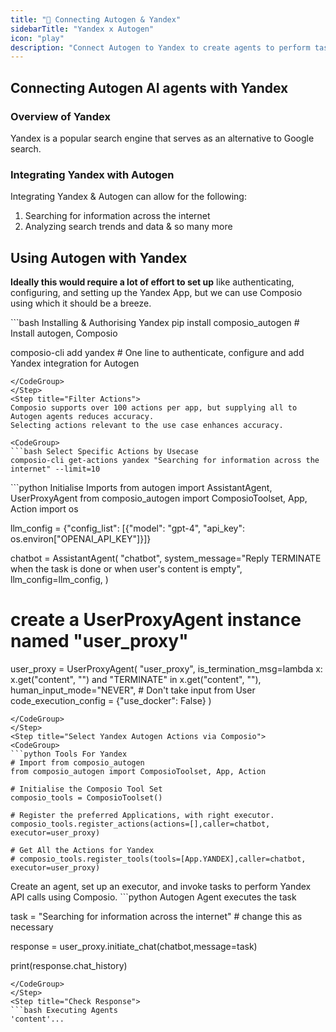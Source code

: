 ```yaml
---
title: "🚀 Connecting Autogen & Yandex"
sidebarTitle: "Yandex x Autogen"
icon: "play"
description: "Connect Autogen to Yandex to create agents to perform tasks using natural language"
---
```


## Connecting Autogen AI agents with Yandex

### Overview of Yandex

Yandex is a popular search engine that serves as an alternative to Google search.

### Integrating Yandex with Autogen

Integrating Yandex & Autogen can allow for the following:

1. Searching for information across the internet
2. Analyzing search trends and data
& so many more

## Using Autogen with Yandex

<Steps>
<Step title="Setting Up the Environment">

**Ideally this would require a lot of effort to set up** like authenticating, configuring, and setting up the Yandex App, but we can use Composio using which it should be a breeze.

<CodeGroup>
```bash Installing & Authorising Yandex
pip install composio_autogen # Install autogen, Composio 

composio-cli add yandex # One line to authenticate, configure and add Yandex integration for Autogen
```
</CodeGroup>
</Step>
<Step title="Filter Actions">
Composio supports over 100 actions per app, but supplying all to Autogen agents reduces accuracy.
Selecting actions relevant to the use case enhances accuracy.

<CodeGroup>
```bash Select Specific Actions by Usecase
composio-cli get-actions yandex "Searching for information across the internet" --limit=10
```
</CodeGroup>

</Step>
<Step title="Import Base Packages">

<CodeGroup>
```python Initialise Imports
from autogen import AssistantAgent, UserProxyAgent
from composio_autogen import ComposioToolset, App, Action
import os

llm_config = {"config_list": [{"model": "gpt-4", "api_key": os.environ["OPENAI_API_KEY"]}]}

chatbot = AssistantAgent(
    "chatbot",
    system_message="Reply TERMINATE when the task is done or when user's content is empty",
    llm_config=llm_config,
)

# create a UserProxyAgent instance named "user_proxy"
user_proxy = UserProxyAgent(
    "user_proxy",
    is_termination_msg=lambda x: x.get("content", "") and "TERMINATE" in x.get("content", ""),
    human_input_mode="NEVER", # Don't take input from User
    code_execution_config = {"use_docker": False}
)
```
</CodeGroup>
</Step>
<Step title="Select Yandex Autogen Actions via Composio">
<CodeGroup>
```python Tools For Yandex
# Import from composio_autogen
from composio_autogen import ComposioToolset, App, Action

# Initialise the Composio Tool Set
composio_tools = ComposioToolset()

# Register the preferred Applications, with right executor. 
composio_tools.register_actions(actions=[],caller=chatbot, executor=user_proxy)

# Get All the Actions for Yandex
# composio_tools.register_tools(tools=[App.YANDEX],caller=chatbot, executor=user_proxy) 
```
</CodeGroup>
</Step>
<Step title="Execute the Agent">
Create an agent, set up an executor, and invoke tasks to perform Yandex API calls using Composio. 
<CodeGroup>
```python Autogen Agent executes the task

task = "Searching for information across the internet" # change this as necessary

response = user_proxy.initiate_chat(chatbot,message=task)

print(response.chat_history)
```
</CodeGroup>
</Step>
<Step title="Check Response">
```bash Executing Agents
'content'...
```
</Step>
</Steps>

